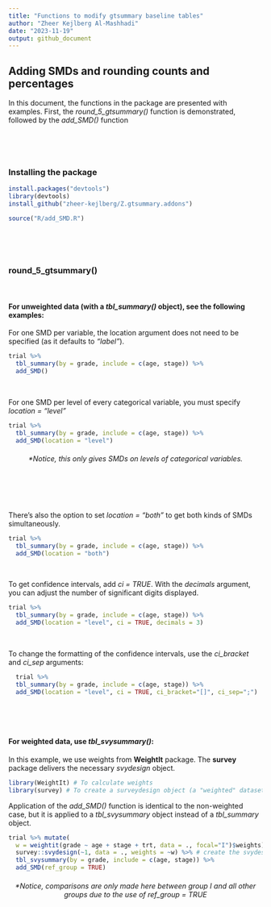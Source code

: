 ```yaml
---
title: "Functions to modify gtsummary baseline tables"
author: "Zheer Kejlberg Al-Mashhadi"
date: "2023-11-19"
output: github_document
---
```


## Adding SMDs and rounding counts and percentages

In this document, the functions in the package are presented with examples.
First, the *round_5_gtsummary()* function is demonstrated, followed by the *add_SMD()* function
  
<br>
  
<br>
  
### Installing the package

```r

install.packages("devtools")
library(devtools)
install_github("zheer-kejlberg/Z.gtsummary.addons")

```

```r

source("R/add_SMD.R")

```
  
<br>
    
<br>
  
### **round_5_gtsummary()**
  
<br>
  
#### For unweighted data (with a *tbl_summary()* object), see the following examples:

For one SMD per variable, the location argument does not need to be specified (as it defaults to *"label"*).
```r
trial %>% 
  tbl_summary(by = grade, include = c(age, stage)) %>%
  add_SMD()
```
  
<br>
  
For one SMD per level of every categorical variable, you must specify *location = "level"*
```r
trial %>% 
  tbl_summary(by = grade, include = c(age, stage)) %>%
  add_SMD(location = "level")
```
<center>
###### \*Notice, this only gives SMDs on levels of *categorical* variables.
</center>
\
  
<br> 
  
There's also the option to set *location = "both"* to get both kinds of SMDs simultaneously. 
```r
trial %>%
  tbl_summary(by = grade, include = c(age, stage)) %>%
  add_SMD(location = "both")

```
  
<br>
  
To get confidence intervals, add *ci = TRUE*. With the *decimals* argument, you can adjust the number of significant digits displayed.
```r
trial %>% 
  tbl_summary(by = grade, include = c(age, stage)) %>%
  add_SMD(location = "level", ci = TRUE, decimals = 3)
```
  
<br>
  
To change the formatting of the confidence intervals, use the *ci_bracket* and *ci_sep* arguments:
```r
  trial %>% 
  tbl_summary(by = grade, include = c(age, stage)) %>%
  add_SMD(location = "level", ci = TRUE, ci_bracket="[]", ci_sep=";")
```
  
<br>
  
<br>
  
#### For weighted data, use *tbl_svysummary()*:

In this example, we use weights from **WeightIt** package. The **survey** package delivers the necessary *svydesign* object.
```r

library(WeightIt) # To calculate weights
library(survey) # To create a surveydesign object (a "weighted" dataset)
```

Application of the *add_SMD()* function is identical to the non-weighted case, but it is applied to a *tbl_svysummary* object instead of a *tbl_summary* object.
```r
trial %>% mutate(
  w = weightit(grade ~ age + stage + trt, data = ., focal="I")$weights) %>% # create ATT weights
  survey::svydesign(~1, data = ., weights = ~w) %>% # create the svydesign object
  tbl_svysummary(by = grade, include = c(age, stage)) %>%
  add_SMD(ref_group = TRUE)

```
<center>
###### \*Notice, comparisons are only made here between *group I* and all other groups due to the use of *ref_group = TRUE*
</center>
